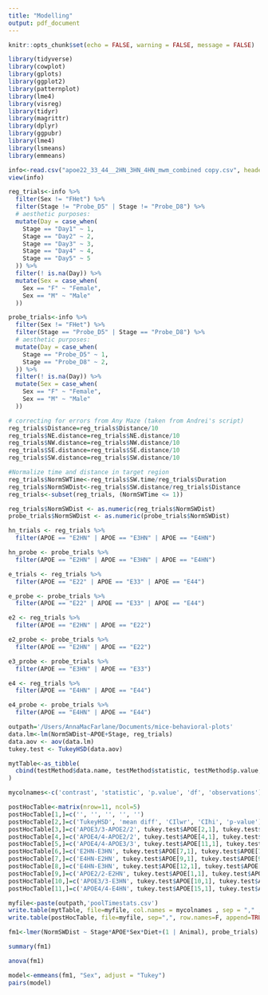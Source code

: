```yaml
---
title: "Modelling"
output: pdf_document
---
```


```r
knitr::opts_chunk$set(echo = FALSE, warning = FALSE, message = FALSE)

library(tidyverse)
library(cowplot)
library(gplots)
library(ggplot2)
library(patternplot)
library(lme4)
library(visreg)
library(tidyr)
library(magrittr) 
library(dplyr)
library(ggpubr)
library(lme4)
library(lsmeans)
library(emmeans)

info<-read.csv("apoe22_33_44__2HN_3HN_4HN_mwm_combined copy.csv", header=TRUE)
view(info)

reg_trials<-info %>% 
  filter(Sex != "FHet") %>% 
  filter(Stage != "Probe_D5" | Stage != "Probe_D8") %>% 
  # aesthetic purposes:
  mutate(Day = case_when( 
    Stage == "Day1" ~ 1,
    Stage == "Day2" ~ 2,
    Stage == "Day3" ~ 3,
    Stage == "Day4" ~ 4,
    Stage == "Day5" ~ 5
  )) %>% 
  filter(! is.na(Day)) %>% 
  mutate(Sex = case_when(
    Sex == "F" ~ "Female",
    Sex == "M" ~ "Male"
  )) 

probe_trials<-info %>% 
  filter(Sex != "FHet") %>% 
  filter(Stage == "Probe_D5" | Stage == "Probe_D8") %>% 
  # aesthetic purposes:
  mutate(Day = case_when( 
    Stage == "Probe_D5" ~ 1,
    Stage == "Probe_D8" ~ 2,
  )) %>% 
  filter(! is.na(Day)) %>% 
  mutate(Sex = case_when(
    Sex == "F" ~ "Female",
    Sex == "M" ~ "Male"
  )) 

# correcting for errors from Any Maze (taken from Andrei's script)
reg_trials$Distance=reg_trials$Distance/10
reg_trials$NE.distance=reg_trials$NE.distance/10
reg_trials$NW.distance=reg_trials$NW.distance/10
reg_trials$SE.distance=reg_trials$SE.distance/10
reg_trials$SW.distance=reg_trials$SW.distance/10

#Normalize time and distance in target region
reg_trials$NormSWTime<-reg_trials$SW.time/reg_trials$Duration
reg_trials$NormSWDist<-reg_trials$SW.distance/reg_trials$Distance
reg_trials<-subset(reg_trials, (NormSWTime <= 1))

reg_trials$NormSWDist <- as.numeric(reg_trials$NormSWDist)
probe_trials$NormSWDist <- as.numeric(probe_trials$NormSWDist)

hn_trials <- reg_trials %>% 
  filter(APOE == "E2HN" | APOE == "E3HN" | APOE == "E4HN") 

hn_probe <- probe_trials %>% 
  filter(APOE == "E2HN" | APOE == "E3HN" | APOE == "E4HN") 

e_trials <- reg_trials %>% 
  filter(APOE == "E22" | APOE == "E33" | APOE == "E44")

e_probe <- probe_trials %>% 
  filter(APOE == "E22" | APOE == "E33" | APOE == "E44")

e2 <- reg_trials %>% 
  filter(APOE == "E2HN" | APOE == "E22")

e2_probe <- probe_trials %>% 
  filter(APOE == "E2HN" | APOE == "E22")

e3_probe <- probe_trials %>% 
  filter(APOE == "E3HN" | APOE == "E33")

e4 <- reg_trials %>% 
  filter(APOE == "E4HN" | APOE == "E44")

e4_probe <- probe_trials %>% 
  filter(APOE == "E4HN" | APOE == "E44")
```

```r
outpath='/Users/AnnaMacFarlane/Documents/mice-behavioral-plots'
data.lm<-lm(NormSWDist~APOE+Stage, reg_trials)
data.aov <- aov(data.lm)
tukey.test <- TukeyHSD(data.aov)

mytTable<-as_tibble(
  cbind(testMethod$data.name, testMethod$statistic, testMethod$p.value, testMethod$parameter[1], nrow(dfAveraged))
)

mycolnames<-c('contrast', 'statistic', 'p.value', 'df', 'observations')

postHocTable<-matrix(nrow=11, ncol=5)
postHocTable[1,]=c('', '', '', '', '')
postHocTable[2,]=c('TukeyHSD', 'mean diff', 'CIlwr', 'CIhi', 'p-value')
postHocTable[3,]=c('APOE3/3-APOE2/2', tukey.test$APOE[2,1], tukey.test$APOE[2,2], tukey.test$APOE[2,3], tukey.test$APOE[2,4])
postHocTable[4,]=c('APOE4/4-APOE2/2', tukey.test$APOE[4,1], tukey.test$APOE[4,2], tukey.test$APOE[4,3], tukey.test$APOE[4,4])
postHocTable[5,]=c('APOE4/4-APOE3/3', tukey.test$APOE[11,1], tukey.test$APOE[11,2], tukey.test$APOE[11,3], tukey.test$APOE[11,4])
postHocTable[6,]=c('E2HN-E3HN', tukey.test$APOE[7,1], tukey.test$APOE[7,2], tukey.test$APOE[7,3], tukey.test$APOE[7,4])
postHocTable[7,]=c('E4HN-E2HN', tukey.test$APOE[9,1], tukey.test$APOE[9,2], tukey.test$APOE[9,3], tukey.test$APOE[9,4])
postHocTable[8,]=c('E4HN-E3HN', tukey.test$APOE[12,1], tukey.test$APOE[12,2], tukey.test$APOE[12,3], tukey.test$APOE[12,4])
postHocTable[9,]=c('APOE2/2-E2HN', tukey.test$APOE[1,1], tukey.test$APOE[1,2], tukey.test$APOE[1,3], tukey.test$APOE[1,4])
postHocTable[10,]=c('APOE3/3-E3HN', tukey.test$APOE[10,1], tukey.test$APOE[10,2], tukey.test$APOE[10,3], tukey.test$APOE[10,4])
postHocTable[11,]=c('APOE4/4-E4HN', tukey.test$APOE[15,1], tukey.test$APOE[15,2], tukey.test$APOE[15,3], tukey.test$APOE[15,4])

myfile<-paste(outpath,'poolTimestats.csv')
write.table(mytTable, file=myfile, col.names = mycolnames , sep = "," , row.names = F,append=TRUE)
write.table(postHocTable, file=myfile, sep=",", row.names=F, append=TRUE, col.names=F)

```

```r

fm1<-lmer(NormSWDist ~ Stage*APOE*Sex*Diet+(1 | Animal), probe_trials)

summary(fm1)

anova(fm1)

model<-emmeans(fm1, "Sex", adjust = "Tukey")
pairs(model)
```
